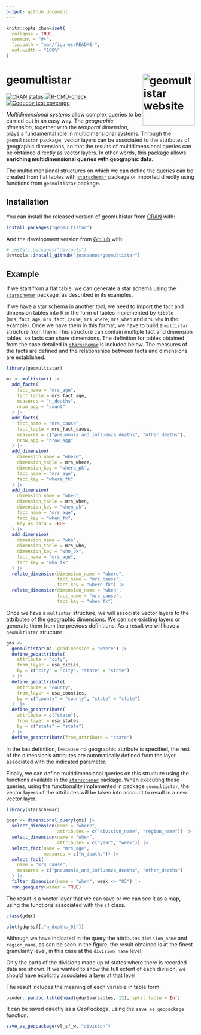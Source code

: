 ```yaml
---
output: github_document
---
```


<!-- README.md is generated from README.Rmd. Please edit that file -->

```r
knitr::opts_chunk$set(
  collapse = TRUE,
  comment = "#>",
  fig.path = "man/figures/README-",
  out.width = "100%"
)
```

# geomultistar <a href="https://josesamos.github.io/geomultistar/"><img src="man/figures/logo.png" align="right" height="139" alt="geomultistar website" /></a>


<!-- badges: start -->
[![CRAN status](https://www.r-pkg.org/badges/version/geomultistar)](https://CRAN.R-project.org/package=geomultistar)
[![R-CMD-check](https://github.com/josesamos/geomultistar/actions/workflows/R-CMD-check.yaml/badge.svg)](https://github.com/josesamos/geomultistar/actions/workflows/R-CMD-check.yaml)
[![Codecov test coverage](https://codecov.io/gh/josesamos/geomultistar/branch/master/graph/badge.svg)](https://app.codecov.io/gh/josesamos/geomultistar?branch=master)
<!-- badges: end -->

<!-- [![Downloads](http://cranlogs.r-pkg.org/badges/geomultistar?color=brightgreen)](https://www.r-pkg.org:443/pkg/geomultistar) -->

*Multidimensional systems* allow complex queries to be carried out in an easy way. The *geographic dimension*, together with the *temporal dimension*, plays a fundamental role in multidimensional systems. Through the `geomultistar` package, vector layers can be associated to the attributes of geographic dimensions, so that the results of multidimensional queries can be obtained directly as vector layers. In other words, this package allows **enriching multidimensional queries with geographic data**.

The multidimensional structures on which we can define the queries can be created from flat tables with [`starschemar`](https://CRAN.R-project.org/package=starschemar) package or imported directly using functions from `geomultistar` package.

## Installation

You can install the released version of geomultistar from [CRAN](https://CRAN.R-project.org) with:

``` r
install.packages("geomultistar")
```

And the development version from [GitHub](https://github.com/) with:

``` r
# install.packages("devtools")
devtools::install_github("josesamos/geomultistar")
```

## Example

If we start from a flat table, we can generate a star schema using the [`starschemar`](https://CRAN.R-project.org/package=starschemar) package, as described in its examples.

If we have a star schema in another tool, we need to import the fact and dimension tables into R in the form of tables implemented by `tibble` (`mrs_fact_age`, `mrs_fact_cause`, `mrs_where`, `mrs_when` and `mrs_who` in the example). Once we have them in this format, we have to build a `multistar` structure from them: This structure can contain multiple fact and dimension tables, so facts can share dimensions. The definition for tables obtained from the case detailed in [`starschemar`](https://CRAN.R-project.org/package=starschemar) is included below. The measures of the facts are defined and the relationships between facts and dimensions are established.

```r
library(geomultistar)

ms <- multistar() |>
  add_facts(
    fact_name = "mrs_age",
    fact_table = mrs_fact_age,
    measures = "n_deaths",
    nrow_agg = "count"
  ) |>
  add_facts(
    fact_name = "mrs_cause",
    fact_table = mrs_fact_cause,
    measures = c("pneumonia_and_influenza_deaths", "other_deaths"),
    nrow_agg = "nrow_agg"
  ) |>
  add_dimension(
    dimension_name = "where",
    dimension_table = mrs_where,
    dimension_key = "where_pk",
    fact_name = "mrs_age",
    fact_key = "where_fk"
  ) |>
  add_dimension(
    dimension_name = "when",
    dimension_table = mrs_when,
    dimension_key = "when_pk",
    fact_name = "mrs_age",
    fact_key = "when_fk",
    key_as_data = TRUE
  ) |>
  add_dimension(
    dimension_name = "who",
    dimension_table = mrs_who,
    dimension_key = "who_pk",
    fact_name = "mrs_age",
    fact_key = "who_fk"
  ) |>
  relate_dimension(dimension_name = "where",
                   fact_name = "mrs_cause",
                   fact_key = "where_fk") |>
  relate_dimension(dimension_name = "when",
                   fact_name = "mrs_cause",
                   fact_key = "when_fk")

```

Once we have a `multistar` structure, we will associate vector layers to the attributes of the geographic dimensions. We can use existing layers or generate them from the previous definitions. As a result we will have a `geomultistar` structure.

```r
gms <-
  geomultistar(ms, geodimension = "where") |>
  define_geoattribute(
    attribute = "city",
    from_layer = usa_cities,
    by = c("city" = "city", "state" = "state")
  ) |>
  define_geoattribute(
    attribute = "county",
    from_layer = usa_counties,
    by = c("county" = "county", "state" = "state")
  )  |>
  define_geoattribute(
    attribute = c("state"),
    from_layer = usa_states,
    by = c("state" = "state")
  ) |>
  define_geoattribute(from_attribute = "state")
```

In the last definition, because no geographic attribute is specified, the rest of the dimension's attributes are automatically defined from the layer associated with the indicated parameter.

Finally, we can define multidimensional queries on this structure using the functions available in the [`starschemar`](https://CRAN.R-project.org/package=starschemar) package. When executing these queries, using the functionality implemented in package `geomultistar`, the vector layers of the attributes will be taken into account to result in a new vector layer.

```r
library(starschemar)

gdqr <- dimensional_query(gms) |>
  select_dimension(name = "where",
                   attributes = c("division_name", "region_name")) |>
  select_dimension(name = "when",
                   attributes = c("year", "week")) |>
  select_fact(name = "mrs_age",
              measures = c("n_deaths")) |>
  select_fact(
    name = "mrs_cause",
    measures = c("pneumonia_and_influenza_deaths", "other_deaths")
  ) |>
  filter_dimension(name = "when", week <= "03") |>
  run_geoquery(wider = TRUE)
```

The result is a vector layer that we can save or we can see it as a map, using the functions associated with the `sf` class.

```r
class(gdqr)

plot(gdqr$sf[,"n_deaths_01"])
```

Although we have indicated in the query the attributes `division_name` and `region_name`, as can be seen in the figure, the result obtained is at the finest granularity level, in this case at the `division_name` level.

Only the parts of the divisions made up of states where there is recorded data are shown. If we wanted to show the full extent of each division, we should have explicitly associated a layer at that level.

The result includes the meaning of each variable in table form.

```r
pander::pandoc.table(head(gdqr$variables, 12), split.table = Inf)
```

It can be saved directly as a *GeoPackage*, using the `save_as_geopackage` function. 

```r
save_as_geopackage(vl_sf_w, "division")
```

